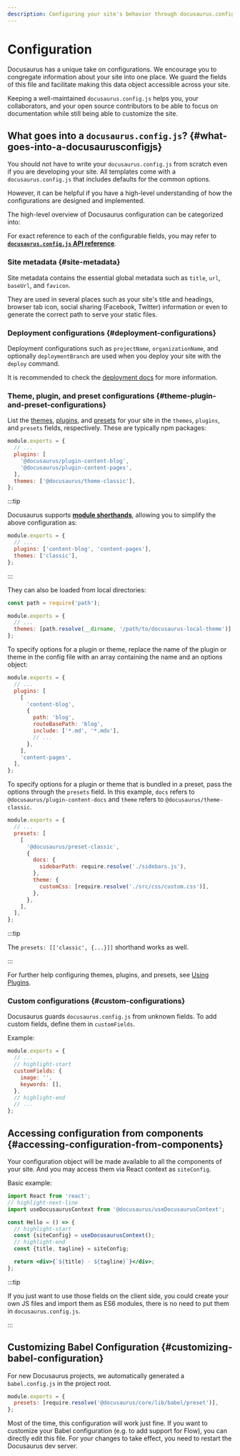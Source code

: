 ```yaml
---
description: Configuring your site's behavior through docusaurus.config.js and more.
---
```


# Configuration


Docusaurus has a unique take on configurations. We encourage you to congregate information about your site into one place. We guard the fields of this file and facilitate making this data object accessible across your site.

Keeping a well-maintained `docusaurus.config.js` helps you, your collaborators, and your open source contributors to be able to focus on documentation while still being able to customize the site.

## What goes into a `docusaurus.config.js`? {#what-goes-into-a-docusaurusconfigjs}

You should not have to write your `docusaurus.config.js` from scratch even if you are developing your site. All templates come with a `docusaurus.config.js` that includes defaults for the common options.

However, it can be helpful if you have a high-level understanding of how the configurations are designed and implemented.

The high-level overview of Docusaurus configuration can be categorized into:

<TOCInline toc={toc} minHeadingLevel={3} maxHeadingLevel={3} />

For exact reference to each of the configurable fields, you may refer to [**`docusaurus.config.js` API reference**](api/docusaurus.config.js.mdx).

### Site metadata {#site-metadata}

Site metadata contains the essential global metadata such as `title`, `url`, `baseUrl`, and `favicon`.

They are used in several places such as your site's title and headings, browser tab icon, social sharing (Facebook, Twitter) information or even to generate the correct path to serve your static files.

### Deployment configurations {#deployment-configurations}

Deployment configurations such as `projectName`, `organizationName`, and optionally `deploymentBranch` are used when you deploy your site with the `deploy` command.

It is recommended to check the [deployment docs](deployment.mdx) for more information.

### Theme, plugin, and preset configurations {#theme-plugin-and-preset-configurations}

List the [themes](./using-plugins.mdx#using-themes), [plugins](./using-plugins.mdx), and [presets](./using-plugins.mdx#using-presets) for your site in the `themes`, `plugins`, and `presets` fields, respectively. These are typically npm packages:

```js title="docusaurus.config.js"
module.exports = {
  // ...
  plugins: [
    '@docusaurus/plugin-content-blog',
    '@docusaurus/plugin-content-pages',
  ],
  themes: ['@docusaurus/theme-classic'],
};
```

:::tip

Docusaurus supports [**module shorthands**](./using-plugins.mdx#module-shorthands), allowing you to simplify the above configuration as:

```js title="docusaurus.config.js"
module.exports = {
  // ...
  plugins: ['content-blog', 'content-pages'],
  themes: ['classic'],
};
```

:::

They can also be loaded from local directories:

```js title="docusaurus.config.js"
const path = require('path');

module.exports = {
  // ...
  themes: [path.resolve(__dirname, '/path/to/docusaurus-local-theme')],
};
```

To specify options for a plugin or theme, replace the name of the plugin or theme in the config file with an array containing the name and an options object:

```js title="docusaurus.config.js"
module.exports = {
  // ...
  plugins: [
    [
      'content-blog',
      {
        path: 'blog',
        routeBasePath: 'blog',
        include: ['*.md', '*.mdx'],
        // ...
      },
    ],
    'content-pages',
  ],
};
```

To specify options for a plugin or theme that is bundled in a preset, pass the options through the `presets` field. In this example, `docs` refers to `@docusaurus/plugin-content-docs` and `theme` refers to `@docusaurus/theme-classic`.

```js title="docusaurus.config.js"
module.exports = {
  // ...
  presets: [
    [
      '@docusaurus/preset-classic',
      {
        docs: {
          sidebarPath: require.resolve('./sidebars.js'),
        },
        theme: {
          customCss: [require.resolve('./src/css/custom.css')],
        },
      },
    ],
  ],
};
```

:::tip

The `presets: [['classic', {...}]]` shorthand works as well.

:::

For further help configuring themes, plugins, and presets, see [Using Plugins](./using-plugins.mdx).

### Custom configurations {#custom-configurations}

Docusaurus guards `docusaurus.config.js` from unknown fields. To add custom fields, define them in `customFields`.

Example:

```js title="docusaurus.config.js"
module.exports = {
  // ...
  // highlight-start
  customFields: {
    image: '',
    keywords: [],
  },
  // highlight-end
  // ...
};
```

## Accessing configuration from components {#accessing-configuration-from-components}

Your configuration object will be made available to all the components of your site. And you may access them via React context as `siteConfig`.

Basic example:

```jsx
import React from 'react';
// highlight-next-line
import useDocusaurusContext from '@docusaurus/useDocusaurusContext';

const Hello = () => {
  // highlight-start
  const {siteConfig} = useDocusaurusContext();
  // highlight-end
  const {title, tagline} = siteConfig;

  return <div>{`${title} · ${tagline}`}</div>;
};
```

:::tip

If you just want to use those fields on the client side, you could create your own JS files and import them as ES6 modules, there is no need to put them in `docusaurus.config.js`.

:::

## Customizing Babel Configuration {#customizing-babel-configuration}

For new Docusaurus projects, we automatically generated a `babel.config.js` in the project root.

```js title="babel.config.js"
module.exports = {
  presets: [require.resolve('@docusaurus/core/lib/babel/preset')],
};
```

Most of the time, this configuration will work just fine. If you want to customize your Babel configuration (e.g. to add support for Flow), you can directly edit this file. For your changes to take effect, you need to restart the Docusaurus dev server.
